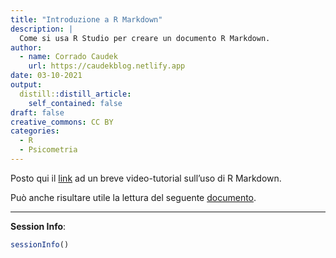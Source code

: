 ```yaml
---
title: "Introduzione a R Markdown"
description: |
  Come si usa R Studio per creare un documento R Markdown.
author:
  - name: Corrado Caudek
    url: https://caudekblog.netlify.app
date: 03-10-2021
output:
  distill::distill_article:
    self_contained: false
draft: false
creative_commons: CC BY
categories:
  - R
  - Psicometria
---
```



Posto qui il [link](https://drive.google.com/file/d/1dTXClK-EB_FJc9N4OVNl62N4oB9Olxdz/view?usp=sharing) ad un breve video-tutorial sull'uso di R Markdown.

Può anche risultare utile la lettura del seguente [documento](https://slides.djnavarro.net/starting-rmarkdown/#13).

-----

**Session Info**:

```r
sessionInfo()
```
